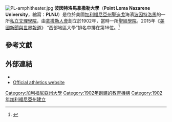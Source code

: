 {{Infobox university
 |name              = Point Loma Nazarene University
 |image_name        =
 |image_size        =
 |motto             = 
 |established       = 1902
 |closed            = 
 |type              = [[私立大學|私立]][[美國文理學院|文理學院]]
 |affiliation       = [[拿撒勒人會|拿撒勒人會]]
 |endowment         = [[美元|US $]]3736萬<ref>{{Cite web|url=http://colleges.usnews.rankingsandreviews.com/college/items/1262 |title=Point Loma Nazarene University – Best Colleges |work=U.S. News and World Report |archivedate=2009-02-20 |accessdate=2011-06-29 |archiveurl=https://web.archive.org/web/20090220162627/http://colleges.usnews.rankingsandreviews.com/college/items/1262 |deadurl=yes }}</ref>
 |president         = Bob Brower
 |students          = 3,480
 |undergrad         = 2,346
 |postgrad          = 1,134
 |city              = [[聖迭戈|聖迭戈]]
 |state             = [[加利福尼亞州|加利福尼亞州]]
 |country           = [[美國|美國]]
 |coor              = {{Coord|32.716853|-117.250686|display=inline,title}}
 |campus            = 郊區
 |former_names      = Pacific Bible College (1902-1906), Deets Pacific Bible College (1906-1910), Nazarene University (1910-1917), Pasadena University (1917-1949), Pasadena College (1949-1973), Point Loma College: An Institution of the Church of the Nazarene (1973-1983), Point Loma Nazarene College (1983-1998)
 |sports            = 11支校隊
 |colors            = 綠色和金色 {{color box|darkgreen}}{{color box|gold}}
 |nickname          = Sea Lions
 |mascot            = Roary the Sea Lion
 |athletics         = [[NCAA|NCAA]] Division II – [[Pacific_West_Conference|PacWest]]<br>[[NCCAA|NCCAA]] – West Region (D-I)
 |affiliations      =<!--do not put accreditation bodies such as WASC and MSA--> [[Council_for_Christian_Colleges_and_Universities|CCCU]]<br>[[Council_of_Independent_Colleges|CIC]]
 |website           = [http://www.pointloma.edu/ www.pointloma.edu]
 |logo              = 
 |publictransit     = 
}}
[[Image:PL-amphitheater.jpg|thumb]]
'''波因特洛馬拿撒勒大學'''（'''Point Loma Nazarene University'''，縮寫：'''PLNU'''）是位於美國[[加利福尼亞州|加利福尼亞州]][[聖迭戈|聖迭戈]]海濱[[波因特洛馬|波因特洛馬]]的一所[[私立大學|私立]][[美國文理學院|文理學院]]，由[[拿撒勒人會|拿撒勒人會]]創立於1902年，當時一所[[聖經學院|聖經學院]]。2015年《[[美國新聞與世界報道|美國新聞與世界報道]]》 “西部地區大學”排名中排在第16位。<ref>{{cite web|title=Point Loma Nazarene University|url=http://colleges.usnews.rankingsandreviews.com/best-colleges/point-loma-nazarene-university-1262|publisher=[[美國新聞與世界報道|美國新聞與世界報道]]|accessdate=2015-03-24|archive-date=2016-10-06|archive-url=https://web.archive.org/web/20161006221525/http://colleges.usnews.rankingsandreviews.com/best-colleges/point-loma-nazarene-university-1262|dead-url=no}}</ref>

== 參考文獻==
{{reflist|30em}}

==外部連結==
*{{Official website|http://www.pointloma.edu}}
*[http://www.plnusealions.com/ Official athletics website] {{Wayback|url=http://www.plnusealions.com/ |date=20210419061050 }}
{{加利福尼亞州的學院和大學}}

[[Category:加利福尼亞州大學|Category:加利福尼亞州大學]]
[[Category:1902年創建的教育機構|Category:1902年創建的教育機構]]
[[Category:1902年加利福尼亞州建立|Category:1902年加利福尼亞州建立]]